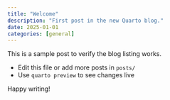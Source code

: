 ```yaml
---
title: "Welcome"
description: "First post in the new Quarto blog."
date: 2025-01-01
categories: [general]
---
```


This is a sample post to verify the blog listing works.

- Edit this file or add more posts in `posts/`
- Use `quarto preview` to see changes live

Happy writing!
